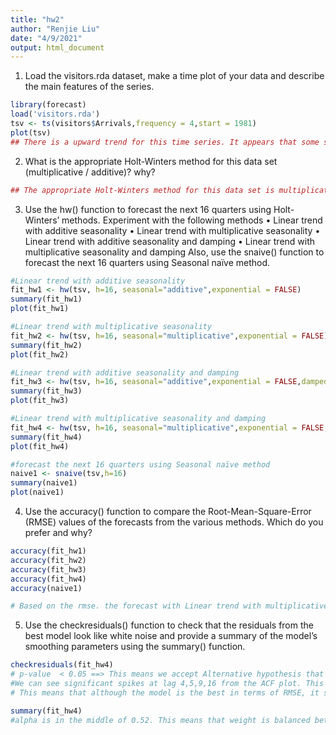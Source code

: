 ```yaml
---
title: "hw2"
author: "Renjie Liu"
date: "4/9/2021"
output: html_document
---
```

1. Load the visitors.rda dataset, make a time plot of your data and describe the main features of the series.
```r
library(forecast)
load('visitors.rda')
tsv <- ts(visitors$Arrivals,frequency = 4,start = 1981)
plot(tsv)
## There is a upward trend for this time series. It appears that some seasonality exists in this time series. It is not stationary, and does not appear to be cyclic. 
```

2. What is the appropriate Holt-Winters method for this data set (multiplicative / additive)? why?
```r
## The appropriate Holt-Winters method for this data set is multiplicative becasue the gap between the max and min for the time series is getting larger and larger as time progress. 
```

3. Use the hw() function to forecast the next 16 quarters using Holt-Winters’ methods. Experiment with the following methods
• Linear trend with additive seasonality
• Linear trend with multiplicative seasonality
• Linear trend with additive seasonality and damping
• Linear trend with multiplicative seasonality and damping
Also, use the snaive() function to forecast the next 16 quarters using Seasonal naïve method.
```r
#Linear trend with additive seasonality
fit_hw1 <- hw(tsv, h=16, seasonal="additive",exponential = FALSE)
summary(fit_hw1)
plot(fit_hw1)

#Linear trend with multiplicative seasonality
fit_hw2 <- hw(tsv, h=16, seasonal="multiplicative",exponential = FALSE)
summary(fit_hw2)
plot(fit_hw2)

#Linear trend with additive seasonality and damping
fit_hw3 <- hw(tsv, h=16, seasonal="additive",exponential = FALSE,damped = TRUE)
summary(fit_hw3)
plot(fit_hw3)

#Linear trend with multiplicative seasonality and damping
fit_hw4 <- hw(tsv, h=16, seasonal="multiplicative",exponential = FALSE,damped = TRUE)
summary(fit_hw4)
plot(fit_hw4)

#forecast the next 16 quarters using Seasonal naïve method
naive1 <- snaive(tsv,h=16)
summary(naive1)
plot(naive1)
```
4. Use the accuracy() function to compare the Root-Mean-Square-Error (RMSE) values of the forecasts from the various methods. Which do you prefer and why?
```r
accuracy(fit_hw1)
accuracy(fit_hw2)
accuracy(fit_hw3)
accuracy(fit_hw4)
accuracy(naive1)

# Based on the rmse. the forecast with Linear trend with multiplicative seasonality and damping is the best because the rmse is the least for this forecast.
```
5. Use the checkresiduals() function to check that the residuals from the best model look like white noise and provide a summary of the model’s smoothing parameters using the summary() function.
```r
checkresiduals(fit_hw4)
# p-value  < 0.05 ==> This means we accept Alternative hypothesis that Residuals are autocorrelated. 
#We can see significant spikes at lag 4,5,9,16 from the ACF plot. This means that the residual is not white noise. The histogram of the residuals is not normally distributed because it is slightly skewed. The residual plot also does not look like white noise.
# This means that although the model is the best in terms of RMSE, it still does not capture the pattern in the data very well. 

summary(fit_hw4)
#alpha is in the middle of 0.52. This means that weight is balanced between the recent and old observations. The small beta of 0.0027 means that the slope hardly changes over time. The close to gamma means that the seasonal component hardly changes over time. phi is very large in this model, so this means that trend line changes very rapidly. 
```


